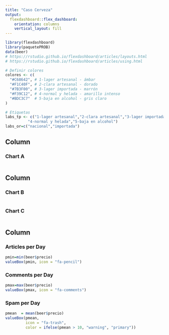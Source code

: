 ```yaml
---
title: "Caso Cerveza"
output: 
  flexdashboard::flex_dashboard:
    orientation: columns
    vertical_layout: fill
---
```


```r
library(flexdashboard)
library(paquetePROB)
data(beer)
# https://rstudio.github.io/flexdashboard/articles/layouts.html
# https://rstudio.github.io/flexdashboard/articles/using.html

# Definir colores
colores <- c(
  "#C68642", # 1-lager artesanal - ámbar
  "#F1C40F", # 2-clara artesanal - dorado
  "#7B3F00", # 3-lager importada - marrón
  "#F39C12", # 4-normal y helada - amarillo intenso
  "#BDC3C7"  # 5-baja en alcohol - gris claro
)

# Etiquetas
labs_tp <- c("1-lager artesanal","2-clara artesanal","3-lager importada",
          "4-normal y helada","5-baja en alcohol")
labs_or=c("nacional","importada") 
```



Column {data-width=500}
-----------------------------------------------------------------------

### Chart A

```r

```

Column {data-width=300}
-----------------------------------------------------------------------

### Chart B

```r

```

### Chart C

```r

```

Column {data-width=50}
-----------------------------------------------------------------------

### Articles per Day

```r
pmin=min(beer$precio)
valueBox(pmin, icon = "fa-pencil")
```

### Comments per Day

```r
pmax=max(beer$precio)
valueBox(pmax, icon = "fa-comments")
```

### Spam per Day

```r
pmean  = mean(beer$precio)
valueBox(pmean, 
         icon = "fa-trash",
         color = ifelse(pmean > 10, "warning", "primary"))
```
